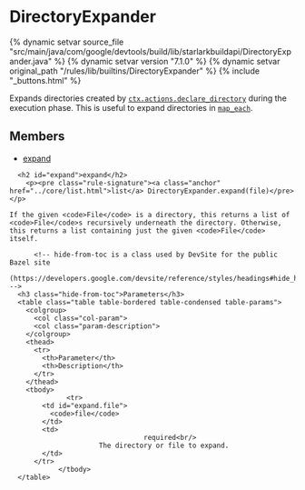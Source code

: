 <html devsite>
<head>
  <meta name="project_path" value="/_project.yaml">
  <meta name="book_path" value="/versions/7.1.0/_book.yaml">
</head>
<body>

<h1 class="page-title" id="modules.DirectoryExpander">DirectoryExpander</h1>

{% dynamic setvar source_file "src/main/java/com/google/devtools/build/lib/starlarkbuildapi/DirectoryExpander.java" %}
{% dynamic setvar version "7.1.0" %}
{% dynamic setvar original_path "/rules/lib/builtins/DirectoryExpander" %}
{% include "_buttons.html" %}
<!-- {% raw %} -->

Expands directories created by <a href='../builtins/actions.html#declare_directory'><code>ctx.actions.declare_directory</code></a> during the execution phase. This is useful to expand directories in <a href='../builtins/Args.html#add_all.map_each'><code>map_each</code></a>.

<h2>Members</h2>
<ul>
    <li>
    <a href="#expand">expand</a>
  </li>
  </ul>

      <h2 id="expand">expand</h2>
        <p><pre class="rule-signature"><a class="anchor" href="../core/list.html">list</a> DirectoryExpander.expand(file)</pre></p>

    If the given <code>File</code> is a directory, this returns a list of <code>File</code>s recursively underneath the directory. Otherwise, this returns a list containing just the given <code>File</code> itself.

          <!-- hide-from-toc is a class used by DevSite for the public Bazel site
      (https://developers.google.com/devsite/reference/styles/headings#hide_headings_from_the_toc) -->
      <h3 class="hide-from-toc">Parameters</h3>
      <table class="table table-bordered table-condensed table-params">
        <colgroup>
          <col class="col-param">
          <col class="param-description">
        </colgroup>
        <thead>
          <tr>
            <th>Parameter</th>
            <th>Description</th>
          </tr>
        </thead>
        <tbody>
                  <tr>
            <td id="expand.file">
              <code>file</code>
            </td>
            <td>
                                     required<br/>
                          The directory or file to expand.
            </td>
          </tr>
                </tbody>
      </table>


</body>
</html>

<!-- {% endraw %} -->
